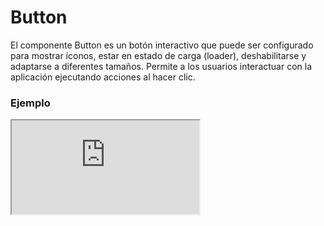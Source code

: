 
# Button

El componente Button es un botón interactivo que puede ser configurado para mostrar íconos, estar en estado de carga (loader), deshabilitarse y adaptarse a diferentes tamaños. Permite a los usuarios interactuar con la aplicación ejecutando acciones al hacer clic.

### Ejemplo

<Iframe
  minHeightIframe="30dvh"
  src="https://fenextjs-component-storybook.vercel.app/iframe.html?args=&id=component-button--index&viewMode=story"
/>

### Importacion

Para importar el componente Button, se puede hacer desde fenextjs

```tsx copy
import { Button } from "fenextjs";
```

### Parametros

| Parametro       | Tipo                                                               | Requerido | Default   | Descripcion                                                                                                         |
| --------------- | ------------------------------------------------------------------ | --------- | --------- | ------------------------------------------------------------------------------------------------------------------- |
| loader          | boolean                                                            | no        | false     | Si el botón está en estado de carga, mostrando un indicador de carga (spinner) y deshabilitado para otras acciones. |
| disabled        | boolean                                                            | no        | false     | Si el botón está deshabilitado, impidiendo cualquier interacción.                                                   |
| onClick         | function                                                           | no        |           | Función que se ejecuta cuando se hace clic en el botón (solo si no está deshabilitado o en estado de carga).        |
| onClickDisabled | function                                                           | no        |           | Función que se ejecuta cuando se hace clic en el botón estando deshabilitado.                                       |
| icon            | ReactNode                                                          | no        | undefined | El ícono que se mostrará dentro del botón.                                                                          |
| isBtn           | boolean                                                            | no        | true      | Si se renderiza el componente como un botón (`<button>`) o como un `<div>`.                                         |
| size            | "extra-small" \| "small" \| "normal" \| "strong" \| "extra-strong" | no        | "normal"  | El tamaño del botón.                                                                                                |
| full            | boolean                                                            | no        | false     | Si el botón debe ocupar todo el ancho disponible.                                                                   |
| className       | string                                                             | no        | ""        | Clase personalizada para el componente Button.                                                                      |
| classNameLoader | string                                                             | no        | ""        | Clase personalizada para el componente Loader dentro del botón cuando está en estado de carga.                      |

### Storybook

Para ver el storybook del componente lo puede hacer con este [link](https://fenextjs-component-storybook.vercel.app/?path=/story/component-button--index)

### Usos

- Botón básico

```tsx copy
<Button>Click me</Button>
```

- Botón con ícono

```tsx copy
<Button icon={<img src="/icon.svg" alt="Icon" />}>Click me</Button>
```

- Botón en estado de carga

```tsx copy
<Button loader={true}>Loading...</Button>
```

- Botón deshabilitado

```tsx copy
<Button disabled={true}>Disabled</Button>
```

- Botón con tamaño personalizado

```tsx copy
<Button size="strong">Strong Button</Button>
```

- Botón con ancho completo

```tsx copy
<Button full={true}>Full Width Button</Button>
```
